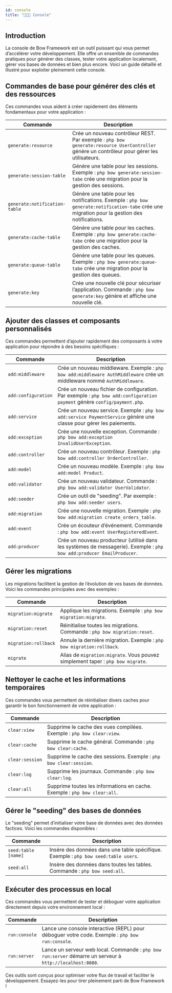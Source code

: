 ```yaml
---
id: console
title: "👨🏾‍💻 Console"
---
```



## Introduction

La console de Bow Framework est un outil puissant qui vous permet d’accélérer votre développement. Elle offre un ensemble de commandes pratiques pour générer des classes, tester votre application localement, gérer vos bases de données et bien plus encore. Voici un guide détaillé et illustré pour exploiter pleinement cette console.

## Commandes de base pour générer des clés et des ressources

Ces commandes vous aident à créer rapidement des éléments fondamentaux pour votre application :

| **Commande**            | **Description**                          |
|-------------------------------|------------------------------------|
| `generate:resource`           | Crée un nouveau contrôleur REST. Par exemple : `php bow generate:resource UserController` génère un contrôleur pour gérer les utilisateurs. |
| `generate:session-table`      | Génère une table pour les sessions. Exemple : `php bow generate:session-tabe` crée une migration pour la gestion des sessions. |
| `generate:notification-table` | Génère une table pour les notifications. Exemple : `php bow generate:notification-tabe` crée une migration pour la gestion des notifications. |
| `generate:cache-table`        | Génère une table pour les caches. Exemple : `php bow generate:cache-tabe` crée une migration pour la gestion des caches. |
| `generate:queue-table`        | Génère une table pour les queues. Exemple : `php bow generate:queue-tabe` crée une migration pour la gestion des queues. |
| `generate:key`                | Crée une nouvelle clé pour sécuriser l’application. Commande : `php bow generate:key` génère et affiche une nouvelle clé. |

## Ajouter des classes et composants personnalisés

Ces commandes permettent d’ajouter rapidement des composants à votre application pour répondre à des besoins spécifiques :

| **Commande**            | **Description**                         |
|--------------------------|-----------------------------------------|
| `add:middleware`         | Crée un nouveau middleware. Exemple : `php bow add:middleware AuthMiddleware` crée un middleware nommé `AuthMiddleware`. |
| `add:configuration`      | Crée un nouveau fichier de configuration. Par exemple : `php bow add:configuration payment` génère `config/payment.php`. |
| `add:service`            | Crée un nouveau service. Exemple : `php bow add:service PaymentService` génère une classe pour gérer les paiements. |
| `add:exception`          | Crée une nouvelle exception. Commande : `php bow add:exception InvalidUserException`. |
| `add:controller`         | Crée un nouveau contrôleur. Exemple : `php bow add:controller OrderController`. |
| `add:model`              | Crée un nouveau modèle. Exemple : `php bow add:model Product`. |
| `add:validator`          | Crée un nouveau validateur. Commande : `php bow add:validator UserValidator`. |
| `add:seeder`             | Crée un outil de "seeding". Par exemple : `php bow add:seeder users`. |
| `add:migration`          | Crée une nouvelle migration. Exemple : `php bow add:migration create_orders_table`. |
| `add:event`              | Crée un écouteur d’événement. Commande : `php bow add:event UserRegisteredEvent`. |
| `add:producer`           | Crée un nouveau producteur (utilisé dans les systèmes de messagerie). Exemple : `php bow add:producer EmailProducer`. |

## Gérer les migrations

Les migrations facilitent la gestion de l’évolution de vos bases de données. Voici les commandes principales avec des exemples :

| **Commande**            | **Description**                         |
|--------------------------|-----------------------------------------|
| `migration:migrate`      | Applique les migrations. Exemple : `php bow migration:migrate`. |
| `migration:reset`        | Réinitialise toutes les migrations. Commande : `php bow migration:reset`. |
| `migration:rollback`     | Annule la dernière migration. Exemple : `php bow migration:rollback`. |
| `migrate`                | Alias de `migration:migrate`. Vous pouvez simplement taper : `php bow migrate`. |

## Nettoyer le cache et les informations temporaires

Ces commandes vous permettent de réinitialiser divers caches pour garantir le bon fonctionnement de votre application :

| **Commande**            | **Description**                         |
|--------------------------|-----------------------------------------|
| `clear:view`             | Supprime le cache des vues compilées. Exemple : `php bow clear:view`. |
| `clear:cache`            | Supprime le cache général. Commande : `php bow clear:cache`. |
| `clear:session`          | Supprime le cache des sessions. Exemple : `php bow clear:session`. |
| `clear:log`              | Supprime les journaux. Commande : `php bow clear:log`. |
| `clear:all`              | Supprime toutes les informations en cache. Exemple : `php bow clear:all`. |

## Gérer le "seeding" des bases de données

Le "seeding" permet d’initialiser votre base de données avec des données factices. Voici les commandes disponibles :

| **Commande**            | **Description**                         |
|--------------------------|-----------------------------------------|
| `seed:table [name]`      | Insère des données dans une table spécifique. Exemple : `php bow seed:table users`. |
| `seed:all`               | Insère des données dans toutes les tables. Commande : `php bow seed:all`. |

## Exécuter des processus en local

Ces commandes vous permettent de tester et déboguer votre application directement depuis votre environnement local :

| **Commande**            | **Description**                         |
|--------------------------|-----------------------------------------|
| `run:console`            | Lance une console interactive (REPL) pour déboguer votre code. Exemple : `php bow run:console`. |
| `run:server`             | Lance un serveur web local. Commande : `php bow run:server` démarre un serveur à `http://localhost:8080`. |


Ces outils sont conçus pour optimiser votre flux de travail et faciliter le développement. Essayez-les pour tirer pleinement parti de Bow Framework !

<SuggestionFeature />
